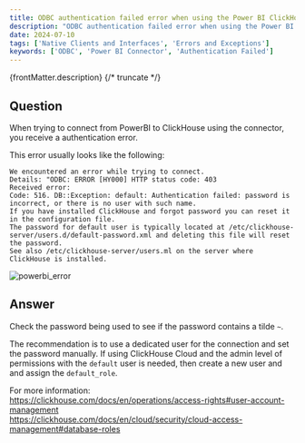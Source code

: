 ```yaml
---
title: ODBC authentication failed error when using the Power BI ClickHouse connector
description: "ODBC authentication failed error when using the Power BI ClickHouse connector"
date: 2024-07-10
tags: ['Native Clients and Interfaces', 'Errors and Exceptions']
keywords: ['ODBC', 'Power BI Connector', 'Authentication Failed']
---
```


{frontMatter.description}
{/* truncate */}

## Question

When trying to connect from PowerBI to ClickHouse using the connector, you receive a authentication error.

This error usually looks like the following:

```
We encountered an error while trying to connect.
Details: "ODBC: ERROR [HY000] HTTP status code: 403
Received error:
Code: 516. DB::Exception: default: Authentication failed: password is incorrect, or there is no user with such name.
If you have installed ClickHouse and forgot password you can reset it in the configuration file.
The password for default user is typically located at /etc/clickhouse-server/users.d/default-password.xml and deleting this file will reset the password.
See also /etc/clickhouse-server/users.ml on the server where
ClickHouse is installed.
```
![powerbi_error](./images/powerbi_odbc_authentication_error.png)

## Answer

Check the password being used to see if the password contains a tilde `~`.  

The recommendation is to use a dedicated user for the connection and set the password manually.  If using ClickHouse Cloud and the admin level of permissions with the `default` user is needed, then create a new user and and assign the `default_role`.

For more information:  
https://clickhouse.com/docs/en/operations/access-rights#user-account-management  
https://clickhouse.com/docs/en/cloud/security/cloud-access-management#database-roles 
